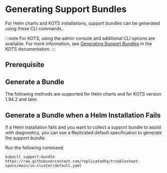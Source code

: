 

# Generating Support Bundles

For Helm charts and KOTS installations, support bundles can be generated using these CLI commands.

:::note
For KOTS, using the admin console and additional CLI options are available. For more information, see [Generating Support Bundles](https://docs.replicated.com/enterprise/troubleshooting-an-app) in the KOTS documentation.
:::

## Prerequisite

<InstallPlugin/>


## Generate a Bundle

The following methods are supported for Helm charts and for KOTS version 1.94.2 and later.
<GenerateBundle/>

## Generate a Bundle when a Helm Installation Fails

If a Helm installation fails and you want to collect a support bundle to assist with diagnostics, you can use a Replicated default specification to generate the support bundle.

Run the following command:

```
kubectl support-bundle https://raw.githubusercontent.com/replicatedhq/troubleshoot-specs/main/in-cluster/default.yaml
```